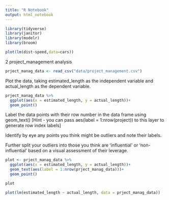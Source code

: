 ```yaml
---
title: "R Notebook"
output: html_notebook
---
```


```r
library(tidyverse)
library(janitor)
library(modelr)
library(broom)

```


```r
plot(lm(dist~speed,data=cars)) 

```

2 project_management analysis

```r

prject_manag_data <- read_csv("data/project_management.csv")

```



Plot the data, taking estimated_length as the independent variable and actual_length as the dependent variable.


```r

prject_manag_data %>%
  ggplot(aes(x = estimated_length, y = actual_length))+
  geom_point()

```

Label the data points with their row number in the data frame using geom_text() [Hint - you can pass aes(label = 1:nrow(project)) to this layer to generate row index labels]

Identify by eye any points you think might be outliers and note their labels.

Further split your outliers into those you think are ‘influential’ or ‘non-influential’ based on a visual assessment of their leverage.


```r


plot <- prject_manag_data %>%
  ggplot(aes(x = estimated_length, y = actual_length))+
  geom_text(aes(label = 1:nrow(prject_manag_data)))+
  geom_point()

plot


```




```r

plot(lm(estimated_length ~ actual_length, data = prject_manag_data))

```





























